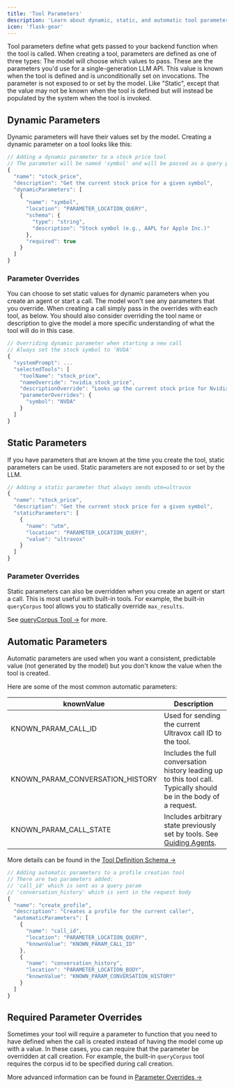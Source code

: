 ```yaml
---
title: 'Tool Parameters'
description: 'Learn about dynamic, static, and automatic tool parameters.'
icon: 'flask-gear'
---
```


Tool parameters define what gets passed to your backend function when the tool is called. When creating a tool, parameters are defined as one of three types:
<Steps>
  <Step title="Dynamic">The model will choose which values to pass. These are the parameters you'd use for a single-generation LLM API.</Step>
  <Step title="Static">This value is known when the tool is defined and is unconditionally set on invocations. The parameter is not exposed to or set by the model.</Step>
  <Step title="Automatic">Like "Static", except that the value may not be known when the tool is defined but will instead be populated by the system when the tool is invoked.</Step>
</Steps>

## Dynamic Parameters
Dynamic parameters will have their values set by the model. Creating a dynamic parameter on a tool looks like this:

```js Adding a dynamic parameter to a tool
// Adding a dynamic parameter to a stock price tool
// The parameter will be named 'symbol' and will be passed as a query parameter
{
  "name": "stock_price",
  "description": "Get the current stock price for a given symbol",
  "dynamicParameters": [
    {
      "name": "symbol",
      "location": "PARAMETER_LOCATION_QUERY",
      "schema": {
        "type": "string",
        "description": "Stock symbol (e.g., AAPL for Apple Inc.)"
      },
      "required": true
    }
  ]
}
```

### Parameter Overrides
You can choose to set static values for dynamic parameters when you create an agent or start a call. The model won't see any parameters that you override. When creating a call simply pass in the overrides with each tool, as below. You should also consider overriding the tool name or description to give the model a more specific understanding of what the tool will do in this case.

```js Overriding a dynamic parameter with a static value
// Overriding dynamic parameter when starting a new call
// Always set the stock symbol to 'NVDA'
{
  "systemPrompt": ...
  "selectedTools": [
    "toolName": "stock_price",
    "nameOverride": "nvidia_stock_price",
    "descriptionOverride": "Looks up the current stock price for Nvidia."
    "parameterOverrides": {
      "symbol": "NVDA"
    }
  ]
}
```

## Static Parameters
If you have parameters that are known at the time you create the tool, static parameters can be used. Static parameters are not exposed to or set by the LLM.

```js Adding a static parameter to a tool
// Adding a static parameter that always sends utm=ultravox
{
  "name": "stock_price",
  "description": "Get the current stock price for a given symbol",
  "staticParameters": [
    {
      "name": "utm",
      "location": "PARAMETER_LOCATION_QUERY",
      "value": "ultravox"
    }
  ]
}
```

### Parameter Overrides
Static parameters can also be overridden when you create an agent or start a call. This is most useful with built-in tools.
For example, the built-in `queryCorpus` tool allows you to statically override `max_results`.

See [queryCorpus Tool →](/tools/built-in-tools#querycorpus) for more.

## Automatic Parameters
Automatic parameters are used when you want a consistent, predictable value (not generated by the model) but you don't know the value when the tool is created.

Here are some of the most common automatic parameters:

| knownValue                       | Description                                                                                                        |
|----------------------------------|--------------------------------------------------------------------------------------------------------------------|
| KNOWN_PARAM_CALL_ID              | Used for sending the current Ultravox call ID to the tool.                                                         |
| KNOWN_PARAM_CONVERSATION_HISTORY | Includes the full conversation history leading up to this tool call. Typically should be in the body of a request. |
| KNOWN_PARAM_CALL_STATE           | Includes arbitrary state previously set by tools. See [Guiding Agents](/agents/guiding-agents#tool-state).         |

More details can be found in the [Tool Definition Schema →](/api-reference/schema/base-tool-definition#schema-automatic-parameters)

```js Adding an automatic parameter to a tool
// Adding automatic parameters to a profile creation tool
// There are two parameters added:
// 'call_id' which is sent as a query param
// 'conversation_history' which is sent in the request body
{
  "name": "create_profile",
  "description": "Creates a profile for the current caller",
  "automaticParameters": [
    {
      "name": "call_id",
      "location": "PARAMETER_LOCATION_QUERY",
      "knownValue": "KNOWN_PARAM_CALL_ID"
    },
    {
      "name": "conversation_history",
      "location": "PARAMETER_LOCATION_BODY",
      "knownValue": "KNOWN_PARAM_CONVERSATION_HISTORY"
    }
  ]
}
```

## Required Parameter Overrides
Sometimes your tool will require a parameter to function that you need to have defined when the call is created instead of having the model come up with a value. In these cases, you can require that the parameter be overridden at call creation.  For example, the built-in `queryCorpus` tool requires the corpus id to be specified during call creation.

More advanced information can be found in [Parameter Overrides →](/tools/custom/parameter-overrides)